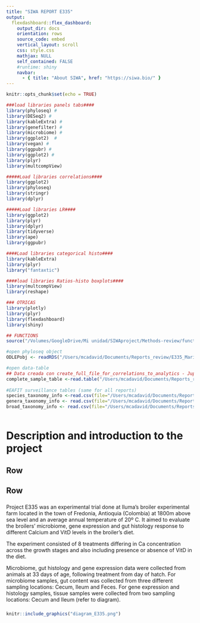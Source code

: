 ```yaml
---
title: "SIWA REPORT E335"
output:
  flexdashboard::flex_dashboard:
    output_dir: docs
    orientation: rows
    source_code: embed
    vertical_layout: scroll
    css: style.css
    mathjax: NULL
    self_contained: FALSE
    #runtime: shiny
    navbar:
      - { title: "About SIWA", href: "https://siwa.bio/" }
---
```


```r
knitr::opts_chunk$set(echo = TRUE)
```

```r
###load libraries panels tabs####
library(phyloseq) #
library(DESeq2) #
library(kableExtra) #
library(genefilter) #
library(microbiome) #
library(ggplot2)  #
library(vegan) #
library(ggpubr) #
library(ggplot2) #
library(plyr)
library(multcompView)

#####Load libraries correlations####
library(ggplot2)
library(phyloseq)
library(stringr)
library(dplyr)

#####Load libraries LR####
library(ggplot2)
library(plyr)
library(dplyr)
library(tidyverse)
library(ape)
library(ggpubr)

####Load libraries categorical histo####
library(kableExtra)
library(plyr)
library("fantaxtic")

####load libraries Ratios-histo boxplots####
library(multcompView)
library(reshape)

### OTRICAS
library(plotly)
library(plyr)
library(flexdashboard)
library(shiny)

## FUNCTIONS
source("/Volumes/GoogleDrive/Mi unidad/SIWAproject/Methods-review/functions.R")


```

```r
#open phyloseq object
ODLEPobj <- readRDS("/Users/mcadavid/Documents/Reports_review/E335_Maria/phyloseqObject_April11.rds")

#open data-table
## Data creada con create_full_file_for_correlations_to_analytics - Jupyter Notebook
complete_sample_table <-read.table("/Users/mcadavid/Documents/Reports_review/E335_Maria/Subset_exp1/Correlations/performance_histo_ge_ratios_alphadiv_for_correlations.csv",check.names = FALSE, header=T, sep="\t")
  
#EAFIT surveillance tables (same for all reports)
species_taxonomy_info <-read.csv(file="/Users/mcadavid/Documents/Reports_review/Metabolic_effects_table_V2/species_metabolic_effects.csv",check.names = FALSE, sep=";")
genera_taxonomy_info <- read.csv(file="/Users/mcadavid/Documents/Reports_review/Metabolic_effects_table_V2/genus_metabolic_effects.csv", check.names = FALSE, sep=";")
broad_taxonomy_info <- read.csv(file="/Users/mcadavid/Documents/Reports_review/Metabolic_effects_table_V2/broad_groups_metabolic_effects.csv", check.names = FALSE, sep=";")



```

Description and introduction to the project {data-icon="fa-signal"}
===================================== 

Row {data-height=100}
-----------------------------------------------------------------------

Row
-----------------------------------------------------------------------

### {data-width=200}

Project E335 was an experimental trial done at Iluma's broiler experimental farm located in the town of Fredonia, Antioquia (Colombia) at 1800m above sea level and an average annual temperature of 20º C. It aimed to evaluate the broilers' microbiome, gene expression and gut histology response to different Calcium and VitD levels in the broiler's diet.

The experiment consisted of 8 treatments differing in Ca concentration across the growth stages and also including presence or absence of VitD in the diet. 

Microbiome, gut histology and gene expression data were collected from animals at 33 days of age, following treatment from day of hatch. For microbiome samples, gut content was collected from three different sampling locations: Cecum, Ileum and Feces. For gene expression and histology samples, tissue samples were collected from two sampling locations: Cecum and Ileum (refer to diagram).


### {data-with=800}
```r
knitr::include_graphics("diagram_E335.png")
```